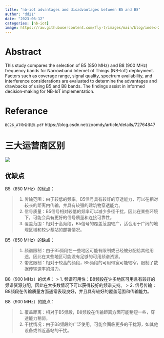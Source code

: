 ```yaml
---
title: "nb-iot advantages and disadvantages between B5 and B8" 
author: "dd21"
date: "2023-06-12" 
categories: [nb-iot]
image: https://raw.githubusercontent.com/fly-t/images/main/blog/index-2023-06-12-14-46-46.png
---
```



# Abstract

This study compares the selection of B5 (850 MHz) and B8 (900 MHz) frequency bands for Narrowband Internet of Things (NB-IoT) deployment. Factors such as coverage range, signal quality, spectrum availability, and interference considerations are evaluated to determine the advantages and drawbacks of using B5 and B8 bands. The findings assist in informed decision-making for NB-IoT implementation.

# Referance

`BC26_AT命令手册.pdf`
https://blog.csdn.net/zoomdy/article/details/72764847


# 三大运营商区别

![](https://raw.githubusercontent.com/fly-t/images/main/blog/index-2023-06-12-14-50-20.png)

## 优缺点

B5（850 MHz）的优点：

> 1. 传输范围：由于较低的频率，B5信号具有较好的穿透能力，可以在相对较长的距离内传输，并具有较强的建筑物穿透能力。
> 2. 信号质量：B5信号相对较低的频率可以减少多径干扰，因此在某些环境下，可能会具有更好的信号质量和连接可靠性。
> 3. 覆盖范围：相对于高频段，B5信号的覆盖范围较广，适合用于广阔的地理区域和较少基站的部署情况。

B5（850 MHz）的缺点：

> 1. 频谱限制：由于B5频段在一些地区可能有限制或已经被分配给其他用途，因此在某些地区可能没有足够的可用频谱资源。
> 2. 带宽限制：相对于较高的频段，B5频段的可用带宽可能较窄，限制了数据传输速率的潜力。



B8（900 MHz）的优点：
> 1. 频谱可用性：B8频段在许多地区可用且有较好的频谱资源分配，因此在大多数情况下可以获得较好的频谱支持。
> 2. 信号传输：B8频段在传输质量方面通常表现良好，并且具有较好的覆盖范围和传输能力。

B8（900 MHz）的缺点：

> 1. 覆盖距离：相对于B5频段，B8频段在传输距离方面可能稍短一些，穿透能力稍弱。
> 2. 干扰情况：由于B8频段的广泛使用，可能会面临更多的干扰源，如其他设备或邻近基站的干扰。